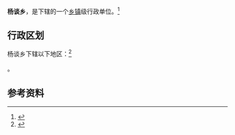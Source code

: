 {{中国乡级行政区|14/10/21/201/000}}

'''杨谈乡'''，是{{PRC admin/fullname|14/10/21/201/000|3}}下辖的一个[[乡镇|乡镇]]级行政单位。<ref>{{PRC admin/ref sgc|{{PRC admin/parent|14/10/21/201/000}}}}</ref>

== 行政区划 ==

杨谈乡下辖以下地区：<ref>{{PRC admin/ref sgc|14/10/21/201/000}}</ref>

{{PRC admin/children|14/10/21/201/000}}。

== 参考资料 ==

{{reflist}}

{{行政区划小作品}}
{{PRC admin/navcat|14/10/21/201/000}}